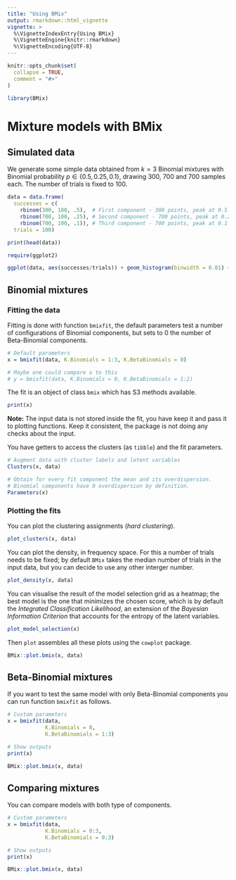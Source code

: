 ```yaml
---
title: "Using BMix"
output: rmarkdown::html_vignette
vignette: >
  %\VignetteIndexEntry{Using BMix}
  %\VignetteEngine{knitr::rmarkdown}
  %\VignetteEncoding{UTF-8}
---
```


```r
knitr::opts_chunk$set(
  collapse = TRUE,
  comment = "#>"
)
```

```r
library(BMix)
```

# Mixture models with BMix

## Simulated data

We generate some simple data obtained from $k=3$ Binomial mixtures with Binomial probability $p\in\{ 0.5, 0.25, 0.1\}$, drawing $300$, $700$ and $700$ samples each. The number of trials is fixed to $100$.

```r
data = data.frame(
  successes = c(
    rbinom(300, 100, .5),  # First component - 300 points, peak at 0.5
    rbinom(700, 100, .25), # Second component - 700 points, peak at 0.25
    rbinom(700, 100, .1)), # Third component - 700 points, peak at 0.1
  trials = 100)

print(head(data))
```

```r
require(ggplot2)

ggplot(data, aes(successes/trials)) + geom_histogram(binwidth = 0.01) + theme_linedraw()
```

## Binomial mixtures

### Fitting the data

Fitting is done with function `bmixfit`, the default parameters test a number of configurations of Binomial components, but sets to $0$ the number of Beta-Binomial components. 
```r
# Default parameters
x = bmixfit(data, K.Binomials = 1:3, K.BetaBinomials = 0)

# Maybe one could compare x to this
# y = bmixfit(data, K.Binomials = 0, K.BetaBinomials = 1:2)
```

The fit is an object of class `bmix` which has S3 methods available.
```r
print(x)
```

**Note:** The input data is not stored inside the fit, you have keep it and pass it to plotting functions. Keep it consistent, the package is not doing any checks about the input.

You have getters to access the clusters (as `tibble`) and the fit parameters.
```r
# Augment data with cluster labels and latent variables
Clusters(x, data)

# Obtain for every fit component the mean and its overdispersion.
# Binomial components have 0 overdispersion by definition.
Parameters(x)
```

### Plotting the fits

You can plot the clustering assignments (*hard clustering*).
```r
plot_clusters(x, data)
```

You can plot the density, in frequency space. For this a number of trials needs to be fixed; by default `BMix` takes the median number of trials in the input data, but you can decide to use any other interger number.
```r
plot_density(x, data)
```

You can visualise the result of the model selection grid as a heatmap; the best model is the one that minimizes the chosen score, which is by default the *Integrated Classification Likelihood*, an extension of the *Bayesian Information Criterion* that accounts for the entropy of the latent variables.
```r
plot_model_selection(x)
```

Then `plot` assembles all these plots using the `cowplot` package.
```r
BMix::plot.bmix(x, data) 
```

## Beta-Binomial mixtures

If you want to test the same model with only Beta-Binomial components you can run function `bmixfit` as follows.
```r
# Custom parameters
x = bmixfit(data, 
            K.Binomials = 0, 
            K.BetaBinomials = 1:3)

# Show outputs
print(x)

BMix::plot.bmix(x, data) 
```

## Comparing mixtures


You can compare models with both type of components.
```r
# Custom parameters
x = bmixfit(data, 
            K.Binomials = 0:3, 
            K.BetaBinomials = 0:3)

# Show outputs
print(x)

BMix::plot.bmix(x, data) 
```
